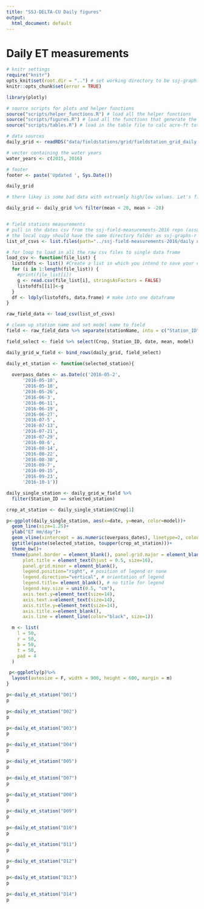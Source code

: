 ---
title: "SSJ-DELTA-CU Daily figures"
output:
  html_document: default
---

# Daily ET measurements

```{r "setup", include=FALSE, warning = FALSE, message=FALSE}
# knitr settings
require("knitr")
opts_knit$set(root.dir = "..") # set working directory to be ssj-graph-r directory
knitr::opts_chunk$set(error = TRUE)

```

```{r project_settings, echo=FALSE, message=FALSE, include=FALSE, warning = FALSE}
library(plotly)

# source scripts for plots and helper functions
source("scripts/helper_functions.R") # load all the helper functions
source("scripts/figures.R") # load all the functions that generate the graphs
source("scripts/tables.R") # load in the table file to calc acre-ft totals to export to csv.

# data sources
daily_grid <- readRDS("data/fieldstations/grid/fieldstation_grid_daily.rds")

# vector containing the water years
water_years <- c(2015, 2016)

# footer 
footer <- paste('Updated ', Sys.Date())

daily_grid

```

```{r exclude_outliers, echo=FALSE}
# there likey is some bad data with extreamly high/low values. Let's filter it out of the df

daily_grid <- daily_grid %>% filter(mean < 20, mean > -20)



```

```{r, echo=FALSE, message=FALSE, warning = FALSE}
# field stations measurements
# pull in the dates csv from the ssj-field-measurements-2016 repo (assumes that there is a local copy)
# the local copy should have the same directory folder as ssj-graphs-r
list_of_csvs <- list.files(path="../ssj-field-measurements-2016/daily data", pattern="D[0-9][0-9](.*?)(.csv)", full.names=TRUE)

# for loop to load in all the raw csv files to single data frame
load_csv <- function(file_list) {
  listofdfs <- list() #Create a list in which you intend to save your df's.
  for (i in 1:length(file_list)) {
    #print(file_list[i])
    g <- read.csv(file_list[i], stringsAsFactors = FALSE)
    listofdfs[[i]]<-g
  }
  df <- ldply(listofdfs, data.frame) # make into one dataframe 
}

raw_field_data <- load_csv(list_of_csvs)

# clean up station name and set model name to field
field <- raw_field_data %>% separate(stationName, into = c("Station_ID", "IslandName", "Crop"), sep='_') %>% mutate(date=as.Date(date), mean=ET_SR_aH_qc_Dgf, model="field") %>% filter(date>=as.Date('2016-05-01'), date<as.Date('2016-10-01'))

field_select <- field %>% select(Crop, Station_ID, date, mean, model)

daily_grid_w_field <- bind_rows(daily_grid, field_select)


```

```{r, echo=FALSE}




daily_et_station <- function(selected_station){
  
  overpass_dates <- as.Date(c('2016-05-2',
      '2016-05-10',
      '2016-05-18',
      '2016-05-26',
      '2016-06-3',
      '2016-06-11',
      '2016-06-19',
      '2016-06-27',
      '2016-07-5',
      '2016-07-13',
      '2016-07-21',
      '2016-07-29',
      '2016-08-6',
      '2016-08-14',
      '2016-08-22',
      '2016-08-30',
      '2016-09-7',
      '2016-09-15',
      '2016-09-23',
      '2016-10-1'))

daily_single_station <- daily_grid_w_field %>% 
  filter(Station_ID == selected_station)

crop_at_station <- daily_single_station$Crop[1]

p<-ggplot(daily_single_station, aes(x=date, y=mean, color=model))+
  geom_line(size=1.25)+
  ylab("ET mm/day")+
  geom_vline(xintercept = as.numeric(overpass_dates), linetype=2, colour="black", alpha=0.3)+
  ggtitle(paste(selected_station, toupper(crop_at_station)))+
  theme_bw()+
  theme(panel.border = element_blank(), panel.grid.major = element_blank(),
      plot.title = element_text(hjust = 0.5, size=16),
      panel.grid.minor = element_blank(),
      legend.position="right", # position of legend or none
      legend.direction="vertical", # orientation of legend
      legend.title= element_blank(), # no title for legend
      legend.key.size = unit(0.5, "cm"),
      axis.text.y=element_text(size=14),
      axis.text.x=element_text(size=14),
      axis.title.y=element_text(size=14),
      axis.title.x=element_blank(),
      axis.line = element_line(color="black", size=1))

  m <- list(
    l = 50,
    r = 50,
    b = 50,
    t = 50,
    pad = 4
  )

 p<-ggplotly(p)%>%
  layout(autosize = F, width = 900, height = 600, margin = m)
}
```



```{r, echo=FALSE, warning=FALSE, message=FALSE}
p<-daily_et_station("D01")
p
```

```{r, echo=FALSE, warning=FALSE, message=FALSE}
p<-daily_et_station("D02")
p
```

```{r, echo=FALSE, warning=FALSE, message=FALSE}
p<-daily_et_station("D03")
p
```


```{r, echo=FALSE, warning=FALSE, message=FALSE}
p<-daily_et_station("D04")
p
```

```{r, echo=FALSE, warning=FALSE, message=FALSE}
p<-daily_et_station("D05")
p
```

```{r, echo=FALSE, warning=FALSE, message=FALSE}
p<-daily_et_station("D07")
p
```

```{r, echo=FALSE, warning=FALSE, message=FALSE}
p<-daily_et_station("D08")
p
```

```{r, echo=FALSE, warning=FALSE, message=FALSE}
p<-daily_et_station("D09")
p
```

```{r, echo=FALSE, warning=FALSE, message=FALSE}
p<-daily_et_station("D10")
p
```

```{r, echo=FALSE, warning=FALSE, message=FALSE}
p<-daily_et_station("D11")
p
```

```{r, echo=FALSE, warning=FALSE, message=FALSE}
p<-daily_et_station("D12")
p
```

```{r, echo=FALSE, warning=FALSE, message=FALSE}
p<-daily_et_station("D13")
p
```

```{r, echo=FALSE, warning=FALSE, message=FALSE}
p<-daily_et_station("D14")
p
```
